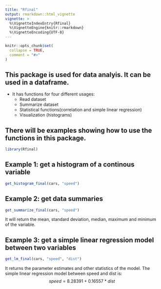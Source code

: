 ---
title: "Rfinal"
output: rmarkdown::html_vignette
vignette: >
  %\VignetteIndexEntry{Rfinal}
  %\VignetteEngine{knitr::rmarkdown}
  %\VignetteEncoding{UTF-8}
---

```{r, include = FALSE}
knitr::opts_chunk$set(
  collapse = TRUE,
  comment = "#>"
)
```

## This package is used for data analyis. It can be used in a dataframe.
- It has functions for four different usages:
  + Read dataset
  + Summarize dataset
  + Statistical functions(correlation and simple linear regression)
  + Visualization (histograms)


## There will be examples showing how to use the functions in this package.

```{r setup}
library(Rfinal)
```

## Example 1: get a histogram of a continous variable

```{r}
get_histogram_final(cars, "speed")
```

## Example 2: get data summaries
```{r}
get_summarize_final(cars, "speed")
```
It will return the mean, standard deviation, median, maximum and minimum of the variable.


## Example 3: get a simple linear regression model between two variables
```{r}
get_lm_final(cars, "speed", "dist")
```
It returns the parameter estimates and other statistics of the model. The simple 
linear regression model between speed and dist is:
$$
speed = 8.28391 + 0.16557 * dist
$$
